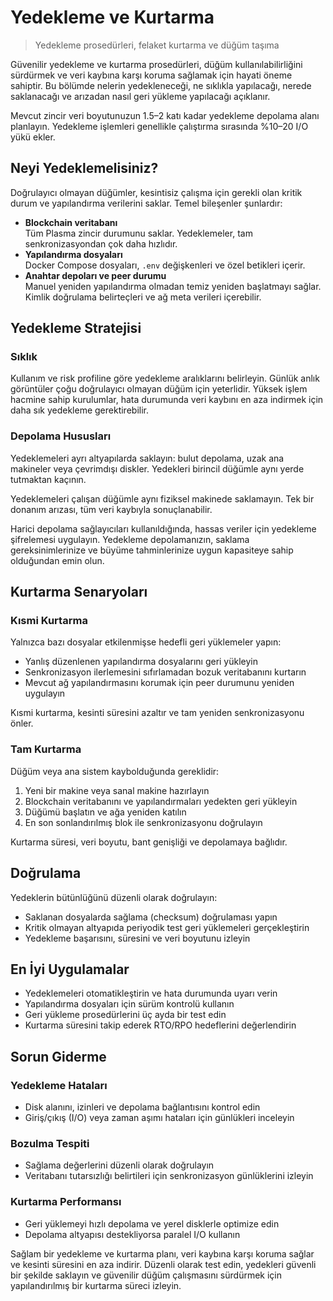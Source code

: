 # Yedekleme ve Kurtarma

> Yedekleme prosedürleri, felaket kurtarma ve düğüm taşıma

Güvenilir yedekleme ve kurtarma prosedürleri, düğüm kullanılabilirliğini sürdürmek ve veri kaybına karşı koruma sağlamak için hayati öneme sahiptir. Bu bölümde nelerin yedekleneceği, ne sıklıkla yapılacağı, nerede saklanacağı ve arızadan nasıl geri yükleme yapılacağı açıklanır.

<Note>
  Mevcut zincir veri boyutunuzun 1.5–2 katı kadar yedekleme depolama alanı planlayın. Yedekleme işlemleri genellikle çalıştırma sırasında %10–20 I/O yükü ekler.
</Note>

## Neyi Yedeklemelisiniz?

Doğrulayıcı olmayan düğümler, kesintisiz çalışma için gerekli olan kritik durum ve yapılandırma verilerini saklar. Temel bileşenler şunlardır:

* **Blockchain veritabanı**\
  Tüm Plasma zincir durumunu saklar. Yedeklemeler, tam senkronizasyondan çok daha hızlıdır.
* **Yapılandırma dosyaları**\
  Docker Compose dosyaları, `.env` değişkenleri ve özel betikleri içerir.
* **Anahtar depoları ve peer durumu**\
  Manuel yeniden yapılandırma olmadan temiz yeniden başlatmayı sağlar. Kimlik doğrulama belirteçleri ve ağ meta verileri içerebilir.

## Yedekleme Stratejisi

### Sıklık

Kullanım ve risk profiline göre yedekleme aralıklarını belirleyin. Günlük anlık görüntüler çoğu doğrulayıcı olmayan düğüm için yeterlidir. Yüksek işlem hacmine sahip kurulumlar, hata durumunda veri kaybını en aza indirmek için daha sık yedekleme gerektirebilir.

### Depolama Hususları

Yedeklemeleri ayrı altyapılarda saklayın: bulut depolama, uzak ana makineler veya çevrimdışı diskler. Yedekleri birincil düğümle aynı yerde tutmaktan kaçının.

<Warning>
  Yedeklemeleri çalışan düğümle aynı fiziksel makinede saklamayın. Tek bir donanım arızası, tüm veri kaybıyla sonuçlanabilir.
</Warning>

Harici depolama sağlayıcıları kullanıldığında, hassas veriler için yedekleme şifrelemesi uygulayın. Yedekleme depolamanızın, saklama gereksinimlerinize ve büyüme tahminlerinize uygun kapasiteye sahip olduğundan emin olun.

## Kurtarma Senaryoları

### Kısmi Kurtarma

Yalnızca bazı dosyalar etkilenmişse hedefli geri yüklemeler yapın:

* Yanlış düzenlenen yapılandırma dosyalarını geri yükleyin
* Senkronizasyon ilerlemesini sıfırlamadan bozuk veritabanını kurtarın
* Mevcut ağ yapılandırmasını korumak için peer durumunu yeniden uygulayın

Kısmi kurtarma, kesinti süresini azaltır ve tam yeniden senkronizasyonu önler.

### Tam Kurtarma

Düğüm veya ana sistem kaybolduğunda gereklidir:

1. Yeni bir makine veya sanal makine hazırlayın
2. Blockchain veritabanını ve yapılandırmaları yedekten geri yükleyin
3. Düğümü başlatın ve ağa yeniden katılın
4. En son sonlandırılmış blok ile senkronizasyonu doğrulayın

Kurtarma süresi, veri boyutu, bant genişliği ve depolamaya bağlıdır.

## Doğrulama

Yedeklerin bütünlüğünü düzenli olarak doğrulayın:

* Saklanan dosyalarda sağlama (checksum) doğrulaması yapın
* Kritik olmayan altyapıda periyodik test geri yüklemeleri gerçekleştirin
* Yedekleme başarısını, süresini ve veri boyutunu izleyin

## En İyi Uygulamalar

* Yedeklemeleri otomatikleştirin ve hata durumunda uyarı verin
* Yapılandırma dosyaları için sürüm kontrolü kullanın
* Geri yükleme prosedürlerini üç ayda bir test edin
* Kurtarma süresini takip ederek RTO/RPO hedeflerini değerlendirin

## Sorun Giderme

### Yedekleme Hataları

* Disk alanını, izinleri ve depolama bağlantısını kontrol edin
* Giriş/çıkış (I/O) veya zaman aşımı hataları için günlükleri inceleyin

### Bozulma Tespiti

* Sağlama değerlerini düzenli olarak doğrulayın
* Veritabanı tutarsızlığı belirtileri için senkronizasyon günlüklerini izleyin

### Kurtarma Performansı

* Geri yüklemeyi hızlı depolama ve yerel disklerle optimize edin
* Depolama altyapısı destekliyorsa paralel I/O kullanın

Sağlam bir yedekleme ve kurtarma planı, veri kaybına karşı koruma sağlar ve kesinti süresini en aza indirir. Düzenli olarak test edin, yedekleri güvenli bir şekilde saklayın ve güvenilir düğüm çalışmasını sürdürmek için yapılandırılmış bir kurtarma süreci izleyin.

